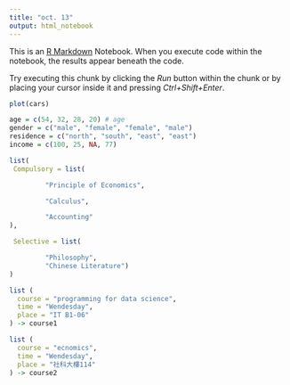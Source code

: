 ---
title: "oct. 13"
output: html_notebook
---

This is an [R Markdown](http://rmarkdown.rstudio.com) Notebook. When you execute code within the notebook, the results appear beneath the code. 

Try executing this chunk by clicking the *Run* button within the chunk or by placing your cursor inside it and pressing *Ctrl+Shift+Enter*. 

```{r}
plot(cars)
```

```{r}
age = c(54, 32, 28, 20) # age
gender = c("male", "female", "female", "male")
residence = c("north", "south", "east", "east")
income = c(100, 25, NA, 77)


```



```{r}

list(
 Compulsory = list(

         "Principle of Economics",

         "Calculus",

         "Accounting"
),

 Selective = list(

         "Philosophy",
         "Chinese Literature")
)


```

```{r}



list ( 
  course = "programming for data science",
  time = "Wendesday",
  place = "IT B1-06"
) -> course1

list ( 
  course = "ecnomics",
  time = "Wendesday",
  place = "社科大樓114"
) -> course2




```

